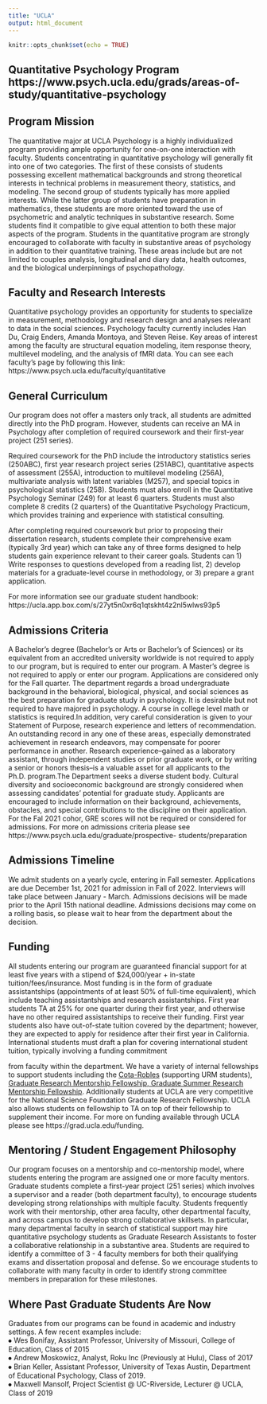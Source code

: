 ---
title: "UCLA"
output: html_document
---

```{r setup, include=FALSE}
knitr::opts_chunk$set(echo = TRUE)
```


## Quantitative Psychology Program https://www.psych.ucla.edu/grads/areas-of-study/quantitative-psychology {-}

## Program Mission  {-}
The quantitative major at UCLA Psychology is a highly individualized program providing ample opportunity for one-on-one interaction with faculty. Students concentrating in quantitative psychology will generally fit into one of two categories. The first of these consists of students possessing excellent mathematical backgrounds and strong theoretical interests in technical problems in measurement theory, statistics, and modeling. The second group of students typically has more applied interests. While the latter group of students have preparation in mathematics, these students are more oriented toward the use of psychometric and analytic techniques in substantive research. Some students find it compatible to give equal attention to both these major aspects of the program. Students in the quantitative program are strongly encouraged to collaborate with faculty in substantive areas of psychology in addition to their quantitative training. These areas include but are not limited to couples analysis, longitudinal and diary data, health outcomes, and the biological underpinnings of psychopathology.


## Faculty and Research Interests  {-}
Quantitative psychology provides an opportunity for students to specialize in measurement, methodology and research design and analyses relevant to data in the social sciences.
Psychology faculty currently includes Han Du, Craig Enders, Amanda Montoya, and Steven Reise. Key areas of interest among the faculty are structural equation modeling, item response theory, multilevel modeling, and the analysis of fMRI data. You can see each faculty's page by following this link: https://www.psych.ucla.edu/faculty/quantitative





## General Curriculum  {-}
Our program does not offer a masters only track, all students are admitted directly into the PhD program. However, students can receive an MA in Psychology after completion of required coursework and their first-year project (251 series).

Required coursework for the PhD include the introductory statistics series (250ABC), first year research project series (251ABC), quantitative aspects of assessment (255A), introduction to multilevel modeling (256A), multivariate analysis with latent variables (M257), and special topics in psychological statistics (258). Students must also enroll in the Quantitative Psychology Seminar (249) for at least 6 quarters. Students must also complete 8 credits (2 quarters) of the Quantitative Psychology Practicum, which provides training and experience with statistical consulting.

After completing required coursework but prior to proposing their dissertation research, students complete their comprehensive exam (typically 3rd year) which can take any of three forms designed to help students gain experience relevant to their career goals. Students can 1) Write responses to questions developed from a reading list, 2) develop materials for a graduate-level course in methodology, or 3) prepare a grant application.

For more information see our graduate student handbook: https://ucla.app.box.com/s/27yt5n0xr6q1qtskht4z2nl5wlws93p5




## Admissions Criteria  {-}
A Bachelor’s degree (Bachelor's or Arts or Bachelor's of Sciences) or its equivalent from an accredited university worldwide is not required to apply to our program, but is required to enter our program. A Master’s degree is not required to apply or enter our program.
Applications are considered only for the Fall quarter. The department regards a broad undergraduate background in the behavioral, biological, physical, and social sciences as the best preparation for graduate study in psychology. It is desirable but not required to have majored in psychology. A course in college level math or statistics is required.In addition, very careful consideration is given to your Statement of Purpose, research experience and letters of recommendation. An outstanding record in any one of these areas, especially demonstrated achievement in research endeavors, may compensate for poorer performance in another.
Research experience--gained as a laboratory assistant, through independent studies or prior graduate work, or by writing a senior or honors thesis--is a valuable asset for all applicants to the Ph.D. program.The Department seeks a diverse student body. Cultural diversity and socioeconomic background are strongly considered when assessing candidates' potential for graduate study. Applicants are encouraged to include information on their background, achievements, obstacles, and special contributions to the discipline on their application. For the Fal 2021 cohor, GRE scores will not be required or considered for admissions.
For more on admissions criteria please see https://www.psych.ucla.edu/graduate/prospective- students/preparation




## Admissions Timeline  {-}
We admit students on a yearly cycle, entering in Fall semester. Applications are due December 1st, 2021 for admission in Fall of 2022. Interviews will take place between January - March.
Admissions decisions will be made prior to the April 15th national deadline. Admissions decisions may come on a rolling basis, so please wait to hear from the department about the decision.




## Funding  {-}
All students entering our program are guaranteed financial support for at least five years with a stipend of $24,000/year + in-state tuition/fees/insurance. Most funding is in the form of graduate assistantships (appointments of at least 50% of full-time equivalent), which include teaching assistantships and research assistantships. First year students TA at 25% for one quarter during their first year, and otherwise have no other required assistantships to receive their funding.
First year students also have out-of-state tuition covered by the department; however, they are expected to apply for residence after their first year in California. International students must draft a plan for covering international student tuition, typically involving a funding commitment

from faculty within the department. We have a variety of internal fellowships to support students including the [Cota-Robles ](https://grad.ucla.edu/funding/financial-aid/funding-for-entering-students/eugene-v-cota-robles-fellowship/) (supporting URM students), [Graduate Research Mentorship Fellowship, Graduate Summer Research Mentorship Fellowship](https://grad.ucla.edu/funding/financial-aid/funding-for-continuing-students/graduate-research-mentorship-program/). Additionally students at UCLA are very competitive for the National Science Foundation Graduate Research Fellowship. UCLA also allows students on fellowship to TA on top of their fellowship to supplement their income. For more on funding available through UCLA please see https://grad.ucla.edu/funding.



## Mentoring / Student Engagement Philosophy  {-}
Our program focuses on a mentorship and co-mentorship model, where students entering the program are assigned one or more faculty mentors. Graduate students complete a first-year project (251 series) which involves a supervisor and a reader (both department faculty), to encourage students developing strong relationships with multiple faculty. Students frequently work with their mentorship, other area faculty, other departmental faculty, and across campus to develop strong collaborative skillsets. In particular, many departmental faculty in search of statistical support may hire quantitative psychology students as Graduate Research Assistants to foster a collaborative relationship in a substantive area. Students are required to identify a committee of 3 - 4 faculty members for both their qualifying exams and dissertation proposal and defense. So we encourage students to collaborate with many faculty in order to identify strong committee members in preparation for these milestones.




## Where Past Graduate Students Are Now  {-}
Graduates from our programs can be found in academic and industry settings. A few recent examples include:  
⦁	Wes Bonifay, Assistant Professor, University of Missouri, College of Education, Class of 2015  
⦁	Andrew Moskowicz, Analyst, Roku Inc (Previously at Hulu), Class of 2017  
⦁	Brian Keller, Assistant Professor, University of Texas Austin, Department of Educational Psychology, Class of 2019.  
⦁	Maxwell Mansolf, Project Scientist @ UC-Riverside, Lecturer @ UCLA, Class of 2019  



